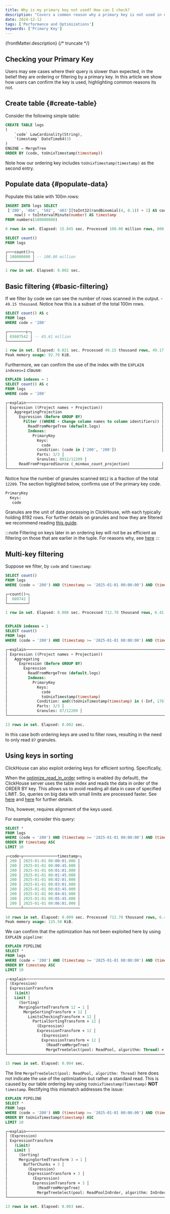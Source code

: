 ```yaml
---
title: Why is my primary key not used? How can I check?
description: "Covers a common reason why a primary key is not used in ordering and how we can confirm"
date: 2024-12-12
tags: ['Performance and Optimizations']
keywords: ['Primary Key']
---
```


{frontMatter.description}
{/* truncate */}

## Checking your Primary Key

Users may see cases where their query is slower than expected, in the belief they are ordering or filtering by a primary key. In this article we show how users can confirm the key is used, highlighting common reasons its not.

## Create table {#create-table}

Consider the following simple table:

```sql
CREATE TABLE logs
(
    `code` LowCardinality(String),
    `timestamp` DateTime64(3)
)
ENGINE = MergeTree
ORDER BY (code, toUnixTimestamp(timestamp))
```

Note how our ordering key includes `toUnixTimestamp(timestamp)` as the second entry. 

## Populate data {#populate-data}

Populate this table with 100m rows:

```sql
INSERT INTO logs SELECT
 ['200', '404', '502', '403'][toInt32(randBinomial(4, 0.1)) + 1] AS code,
    now() + toIntervalMinute(number) AS timestamp
FROM numbers(100000000)

0 rows in set. Elapsed: 15.845 sec. Processed 100.00 million rows, 800.00 MB (6.31 million rows/s., 50.49 MB/s.)

SELECT count()
FROM logs

┌───count()─┐
│ 100000000 │ -- 100.00 million
└───────────┘

1 row in set. Elapsed: 0.002 sec.
```

## Basic filtering {#basic-filtering}

If we filter by code we can see the number of rows scanned in the output. - `49.15 thousand`. Notice how this is a subset of the total 100m rows.

```sql
SELECT count() AS c
FROM logs
WHERE code = '200'

┌────────c─┐
│ 65607542 │ -- 65.61 million
└──────────┘

1 row in set. Elapsed: 0.021 sec. Processed 49.15 thousand rows, 49.17 KB (2.34 million rows/s., 2.34 MB/s.)
Peak memory usage: 92.70 KiB.
```

Furthermore, we can confirm the use of the index with the `EXPLAIN indexes=1` clause:

```sql
EXPLAIN indexes = 1
SELECT count() AS c
FROM logs
WHERE code = '200'

┌─explain────────────────────────────────────────────────────────────┐
│ Expression ((Project names + Projection))                          │
│   AggregatingProjection                                            │
│     Expression (Before GROUP BY)                                   │
│       Filter ((WHERE + Change column names to column identifiers)) │
│         ReadFromMergeTree (default.logs)                           │
│         Indexes:                                                   │
│           PrimaryKey                                               │
│             Keys:                                                  │
│               code                                                 │
│             Condition: (code in ['200', '200'])                    │
│             Parts: 3/3 │
│             Granules: 8012/12209 │
│     ReadFromPreparedSource (_minmax_count_projection)              │
└────────────────────────────────────────────────────────────────────┘
```

Notice how the number of granules scanned `8012` is a fraction of the total `12209`. The section higlighted below, confirms use of the primary key code.

```bash
PrimaryKey
  Keys: 
   code 
```

Granules are the unit of data processing in ClickHouse, with each typically holding 8192 rows. For further details on granules and how they are filtered we recommend reading [this guide](/docs/en/optimize/sparse-primary-indexes#mark-files-are-used-for-locating-granules).

:::note
Filtering on keys later in an ordering key will not be as efficient as filtering on those that are earlier in the tuple. For reasons why, see [here](/docs/en/optimize/sparse-primary-indexes#secondary-key-columns-can-not-be-inefficient)
:::

## Multi-key filtering

Suppose we filter, by `code` and `timestamp`:

```sql
SELECT count()
FROM logs
WHERE (code = '200') AND (timestamp >= '2025-01-01 00:00:00') AND (timestamp <= '2026-01-01 00:00:00')

┌─count()─┐
│  689742 │
└─────────┘

1 row in set. Elapsed: 0.008 sec. Processed 712.70 thousand rows, 6.41 MB (88.92 million rows/s., 799.27 MB/s.)


EXPLAIN indexes = 1
SELECT count()
FROM logs
WHERE (code = '200') AND (timestamp >= '2025-01-01 00:00:00') AND (timestamp <= '2026-01-01 00:00:00')

┌─explain───────────────────────────────────────────────────────────────────────────────────────────────────────────────────────────────────────────────────────────┐
│ Expression ((Project names + Projection))                                                                                                                         │
│   Aggregating                                                                                                                                                     │
│     Expression (Before GROUP BY)                                                                                                                                  │
│       Expression                                                                                                                                                  │
│         ReadFromMergeTree (default.logs)                                                                                                                          │
│         Indexes:                                                                                                                                                  │
│           PrimaryKey                                                                                                                                              │
│             Keys:                                                                                                                                                 │
│               code                                                                                                                                                │
│               toUnixTimestamp(timestamp)                                                                                                                          │
│             Condition: and((toUnixTimestamp(timestamp) in (-Inf, 1767225600]), and((toUnixTimestamp(timestamp) in [1735689600, +Inf)), (code in ['200', '200']))) │
│             Parts: 3/3 │
│             Granules: 87/12209 │
└───────────────────────────────────────────────────────────────────────────────────────────────────────────────────────────────────────────────────────────────────┘

13 rows in set. Elapsed: 0.002 sec.

```

In this case both ordering keys are used to filter rows, resulting in the need to only read `87` granules.

## Using keys in sorting

ClickHouse can also exploit ordering keys for efficient sorting. Specifically,

When the [optimize_read_in_order](/docs/en/sql-reference/statements/select/order-by#optimization-of-data-reading) setting is enabled (by default), the ClickHouse server uses the table index and reads the data in order of the ORDER BY key. This allows us to avoid reading all data in case of specified LIMIT. So, queries on big data with small limits are processed faster. See [here](/docs/en/sql-reference/statements/select/order-by#optimization-of-data-reading) and [here](/docs/knowledgebase/async_vs_optimize_read_in_order#what-about-optimize_read_in_order) for further details.

This, however, requires alignment of the keys used.

For example, consider this query:

```sql
SELECT *
FROM logs
WHERE (code = '200') AND (timestamp >= '2025-01-01 00:00:00') AND (timestamp <= '2026-01-01 00:00:00')
ORDER BY timestamp ASC
LIMIT 10

┌─code─┬───────────────timestamp─┐
│ 200 │ 2025-01-01 00:00:01.000 │
│ 200 │ 2025-01-01 00:00:45.000 │
│ 200 │ 2025-01-01 00:01:01.000 │
│ 200 │ 2025-01-01 00:01:45.000 │
│ 200 │ 2025-01-01 00:02:01.000 │
│ 200 │ 2025-01-01 00:03:01.000 │
│ 200 │ 2025-01-01 00:03:45.000 │
│ 200 │ 2025-01-01 00:04:01.000 │
│ 200 │ 2025-01-01 00:05:45.000 │
│ 200 │ 2025-01-01 00:06:01.000 │
└──────┴─────────────────────────

10 rows in set. Elapsed: 0.009 sec. Processed 712.70 thousand rows, 6.41 MB (80.13 million rows/s., 720.27 MB/s.)
Peak memory usage: 125.50 KiB.
```

We can confirm that the optimization has not been exploited here by using `EXPLAIN pipeline`:

```sql
EXPLAIN PIPELINE
SELECT *
FROM logs
WHERE (code = '200') AND (timestamp >= '2025-01-01 00:00:00') AND (timestamp <= '2026-01-01 00:00:00')
ORDER BY timestamp ASC
LIMIT 10

┌─explain───────────────────────────────────────────────────────────────────────┐
│ (Expression)                                                                  │
│ ExpressionTransform                                                           │
│   (Limit)                                                                     │
│   Limit │
│     (Sorting)                                                                 │
│     MergingSortedTransform 12 → 1 │
│       MergeSortingTransform × 12 │
│         LimitsCheckingTransform × 12 │
│           PartialSortingTransform × 12 │
│             (Expression)                                                      │
│             ExpressionTransform × 12 │
│               (Expression)                                                    │
│               ExpressionTransform × 12 │
│                 (ReadFromMergeTree)                                           │
│                 MergeTreeSelect(pool: ReadPool, algorithm: Thread) × 12 0 → 1 │
└───────────────────────────────────────────────────────────────────────────────┘

15 rows in set. Elapsed: 0.004 sec.
```

The line `MergeTreeSelect(pool: ReadPool, algorithm: Thread)` here does not indicate the use of the optimization but rather a standard read. This is caused by our table ordering key using `toUnixTimestamp(Timestamp)` **NOT** `timestamp`.  Rectifying this mismatch addresses the issue:

```sql
EXPLAIN PIPELINE
SELECT *
FROM logs
WHERE (code = '200') AND (timestamp >= '2025-01-01 00:00:00') AND (timestamp <= '2026-01-01 00:00:00')
ORDER BY toUnixTimestamp(timestamp) ASC
LIMIT 10

┌─explain──────────────────────────────────────────────────────────────────────────┐
│ (Expression)                                                                     │
│ ExpressionTransform                                                              │
│   (Limit)                                                                        │
│   Limit │
│     (Sorting)                                                                    │
│     MergingSortedTransform 3 → 1 │
│       BufferChunks × 3 │
│         (Expression)                                                             │
│         ExpressionTransform × 3 │
│           (Expression)                                                           │
│           ExpressionTransform × 3 │
│             (ReadFromMergeTree)                                                  │
│             MergeTreeSelect(pool: ReadPoolInOrder, algorithm: InOrder) × 3 0 → 1 │
└──────────────────────────────────────────────────────────────────────────────────┘

13 rows in set. Elapsed: 0.003 sec.
```
